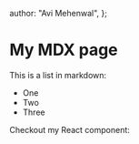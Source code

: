 
  author: "Avi Mehenwal",
};

# My MDX page

This is a list in markdown:

- One
- Two
- Three

Checkout my React component:

<Container />
